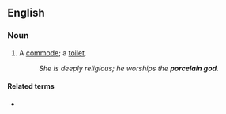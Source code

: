 ==English==

===Noun===
{{en-noun|head=[[porcelain]] [[god]]}}

# {{label|en|slang|humorous|colloquial}} A [[commode]]; a [[toilet]].
#: ''She is deeply religious; he worships the '''porcelain god'''.''

====Related terms====
* {{l|en|worship the porcelain god}}
